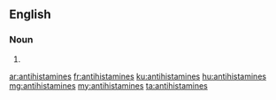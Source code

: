 ==English==

===Noun===
{{head|en|plural}}

# {{plural of|antihistamine|lang=en|nocat=1}}

[[ar:antihistamines]]
[[fr:antihistamines]]
[[ku:antihistamines]]
[[hu:antihistamines]]
[[mg:antihistamines]]
[[my:antihistamines]]
[[ta:antihistamines]]